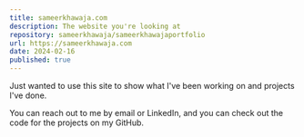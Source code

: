 ```yaml
---
title: sameerkhawaja.com
description: The website you're looking at
repository: sameerkhawaja/sameerkhawajaportfolio
url: https://sameerkhawaja.com
date: 2024-02-16
published: true
---
```



Just wanted to use this site to show what I've been working on and projects I've done.

You can reach out to me by email or LinkedIn, and you can check out the code for the projects on my GitHub.
